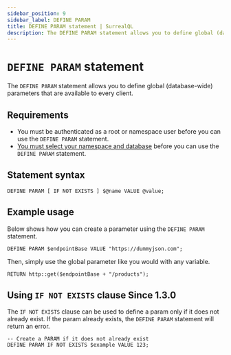 ```yaml
---
sidebar_position: 9
sidebar_label: DEFINE PARAM
title: DEFINE PARAM statement | SurrealQL
description: The DEFINE PARAM statement allows you to define global (database-wide) parameters that are available to every client.
---
```


# `DEFINE PARAM` statement

The `DEFINE PARAM` statement allows you to define global (database-wide) parameters that are available to every client.

## Requirements

- You must be authenticated as a root or namespace user before you can use the `DEFINE PARAM` statement.
- [You must select your namespace and database](/docs/surrealdb/surrealql/statements/use) before you can use the `DEFINE PARAM` statement.

## Statement syntax

```surql title="SurrealQL Syntax"
DEFINE PARAM [ IF NOT EXISTS ] $@name VALUE @value;
```

## Example usage 
Below shows how you can create a parameter using the `DEFINE PARAM` statement.

```surql
DEFINE PARAM $endpointBase VALUE "https://dummyjson.com";
```
Then, simply use the global parameter like you would with any variable.

```surql
RETURN http::get($endpointBase + "/products");
```

## Using `IF NOT EXISTS` clause <l className='purple'>Since 1.3.0</l>

The `IF NOT EXISTS` clause can be used to define a param only if it does not already exist. If the param already exists, the `DEFINE PARAM` statement will return an error.

```surql
-- Create a PARAM if it does not already exist
DEFINE PARAM IF NOT EXISTS $example VALUE 123;
```